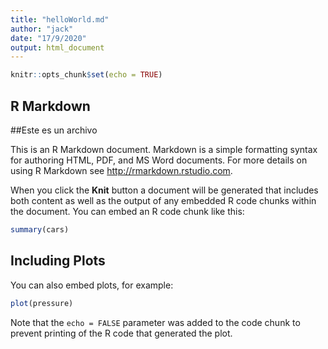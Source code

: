 ```yaml
---
title: "helloWorld.md"
author: "jack"
date: "17/9/2020"
output: html_document
---
```


```r
knitr::opts_chunk$set(echo = TRUE)
```

## R Markdown
##Este es un archivo

This is an R Markdown document. Markdown is a simple formatting syntax for authoring HTML, PDF, and MS Word documents. For more details on using R Markdown see <http://rmarkdown.rstudio.com>.

When you click the **Knit** button a document will be generated that includes both content as well as the output of any embedded R code chunks within the document. You can embed an R code chunk like this:

```r
summary(cars)
```

## Including Plots

You can also embed plots, for example:

```r
plot(pressure)
```

Note that the `echo = FALSE` parameter was added to the code chunk to prevent printing of the R code that generated the plot.
